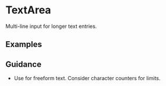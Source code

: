
<Meta of={Stories} />

# TextArea

Multi-line input for longer text entries.

## Examples

<Canvas>
  <Story of={Stories.Basic} />
</Canvas>

## Guidance

- Use for freeform text. Consider character counters for limits.
